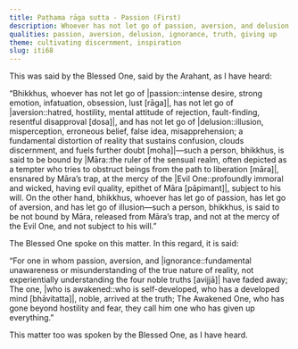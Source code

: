 ```yaml
---
title: Paṭhama rāga sutta - Passion (First)
description: Whoever has not let go of passion, aversion, and delusion is said to be bound by Māra, ensnared by Māra’s trap, at the mercy of the Evil One, and subject to his will.
qualities: passion, aversion, delusion, ignorance, truth, giving up
theme: cultivating discernment, inspiration
slug: iti68
---
```


This was said by the Blessed One, said by the Arahant, as I have heard:

“Bhikkhus, whoever has not let go of |passion::intense desire, strong emotion, infatuation, obsession, lust [rāga]|, has not let go of |aversion::hatred, hostility, mental attitude of rejection, fault-finding, resentful disapproval [dosa]|, and has not let go of |delusion::illusion, misperception, erroneous belief, false idea, misapprehension; a fundamental distortion of reality that sustains confusion, clouds discernment, and fuels further doubt [moha]|—such a person, bhikkhus, is said to be bound by |Māra::the ruler of the sensual realm, often depicted as a tempter who tries to obstruct beings from the path to liberation [māra]|, ensnared by Māra’s trap, at the mercy of the |Evil One::profoundly immoral and wicked, having evil quality, epithet of Māra [pāpimant]|, subject to his will. On the other hand, bhikkhus, whoever has let go of passion, has let go of aversion, and has let go of illusion—such a person, bhikkhus, is said to be not bound by Māra, released from Māra’s trap, and not at the mercy of the Evil One, and not subject to his will.”

The Blessed One spoke on this matter. In this regard, it is said:

“For one in whom passion, aversion,
and |ignorance::fundamental unawareness or misunderstanding of the true nature of reality, not experientially understanding the four noble truths [avijjā]| have faded away;
The one, |who is awakened::who is self-developed, who has a developed mind [bhāvitatta]|,
noble, arrived at the truth;
The Awakened One, who has gone beyond hostility and fear,
they call him one who has given up everything.”

This matter too was spoken by the Blessed One, as I have heard.